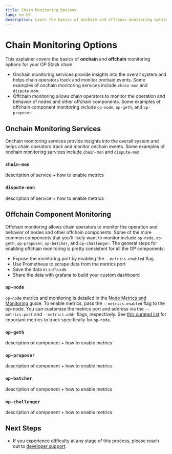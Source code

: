 ```yaml
---
title: Chain Monitoring Options
lang: en-US
description: Learn the basics of onchain and offchain monitoring options for your OP Stack chain.
---
```



# Chain Monitoring Options

This explainer covers the basics of **onchain** and **offchain** monitoring options for your OP Stack chain.

*   Onchain monitoring services provide insights into the overall system and helps chain operators track and monitor onchain events. Some examples of onchain monitoring services include `chain-mon` and `dispute-mon`.
*   Offchain monitoring allows chain operators to monitor the operation and behavior of nodes and other offchain components. Some examples of offchain component monitoring include `op-node`, `op-geth`, and `op-proposer`.

## Onchain Monitoring Services

Onchain monitoring services provide insights into the overall system and helps chain operators track and monitor onchain events. Some examples of onchain monitoring services include `chain-mon` and `dispute-mon`.

### `chain-mon`

description of service + how to enable metrics

### `dispute-mon`

description of service + how to enable metrics

## Offchain Component Monitoring

Offchain monitoring allows chain operators to monitor the operation and behavior of nodes and other offchain components. Some of the more common components that you'll likely want to monitor include `op-node`, `op-geth`, `op-proposer`, `op-batcher`, and `op-challenger`.
The general steps for enabling offchain monitoring is pretty consistent for all the OP components:

*   Expose the monitoring port by enabling the `-—metrics.enabled` flag
*   Use Prometheus to scrape data from the metrics port
*   Save the data in `influxdb`
*   Share the data with grafana to build your custom dashboard

### `op-node`

`op-node` metrics and monitoring is detailed in the [Node Metrics and Monitoring](/builders/node-operators/management/metrics) guide. To enable metrics, pass the `--metrics.enabled` flag to the op-node. You can customize the metrics port and address via the `--metrics.port` and `--metrics.addr` flags, respectively.
See [this curated list](https://docs.optimism.io/builders/node-operators/management/metrics#important-metrics) for important metrics to track specifically for `op-node`.

### `op-geth`

description of component + how to enable metrics

### `op-proposer`

description of component + how to enable metrics

### `op-batcher`

description of component + how to enable metrics

### `op-challenger`

description of component + how to enable metrics

## Next Steps

*   If you experience difficulty at any stage of this process, please reach out to [developer support](https://github.com/ethereum-optimism/developers/discussions).

